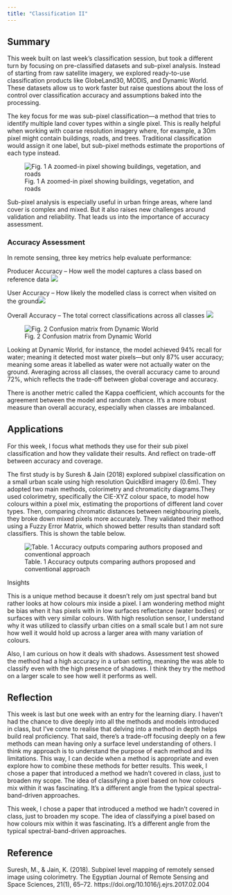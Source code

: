 ```yaml
---
title: "Classification II"
---
```


## Summary

This week built on last week's classification session, but took a different turn by focusing on pre-classified datasets and sub-pixel analysis. Instead of starting from raw satellite imagery, we explored ready-to-use classification products like GlobeLand30, MODIS, and Dynamic World. These datasets allow us to work faster but raise questions about the loss of control over classification accuracy and assumptions baked into the processing.

The key focus for me was sub-pixel classification—a method that tries to identify multiple land cover types within a single pixel. This is really helpful when working with coarse resolution imagery where, for example, a 30m pixel might contain buildings, roads, and trees. Traditional classification would assign it one label, but sub-pixel methods estimate the proportions of each type instead.

![Fig. 1 A zoomed-in pixel showing buildings, vegetation, and roads](week_8/zoomed_in_pixel.png)

Sub-pixel analysis is especially useful in urban fringe areas, where land cover is complex and mixed. But it also raises new challenges around validation and reliability. That leads us into the importance of accuracy assessment.

### Accuracy Assessment

In remote sensing, three key metrics help evaluate performance:

Producer Accuracy – How well the model captures a class based on reference data ![](week_8/Picture8.png)

User Accuracy – How likely the modelled class is correct when visited on the ground![](week_8/Picture9.png)

Overall Accuracy – The total correct classifications across all classes ![](week_8/Picture10.png)

![Fig. 2 Confusion matrix from Dynamic World](week_8/Picture6.png)

Looking at Dynamic World, for instance, the model achieved 94% recall for water; meaning it detected most water pixels—but only 87% user accuracy; meaning some areas it labelled as water were not actually water on the ground. Averaging across all classes, the overall accuracy came to around 72%, which reflects the trade-off between global coverage and accuracy.

There is another metric called the Kappa coefficient, which accounts for the agreement between the model and random chance. It's a more robust measure than overall accuracy, especially when classes are imbalanced.

## Applications

For this week, I focus what methods they use for their sub pixel classification and how they validate their results. And reflect on trade-off between accuracy and coverage.

The first study is by Suresh & Jain (2018) explored subpixel classification on a small urban scale using high resolution QuickBird imagery (0.6m). They adopted two main methods, colorimetry and chromaticity diagrams.They used colorimetry, specifically the CIE-XYZ colour space, to model how colours within a pixel mix, estimating the proportions of different land cover types. Then, comparing chromatic distances between neighbouring pixels, they broke down mixed pixels more accurately. They validated their method using a Fuzzy Error Matrix, which showed better results than standard soft classifiers. This is shown the table below.

![Table. 1 Accuracy outputs comparing authors proposed and conventional approach](week_8/Picture11.png)

Insights

This is a unique method because it doesn't rely om just spectral band but rather looks at how colours mix inside a pixel. I am wondering method might be bias when it has pixels with in low surfaces reflectance (water bodies) or surfaces with very similar colours. With high resolution sensor, I understand why it was utilized to classify urban cities on a small scale but I am not sure how well it would hold up across a larger area with many variation of colours.

Also, I am curious on how it deals with shadows. Assessment test showed the method had a high accuracy in a urban setting, meaning the was able to classify even with the high presence of shadows. I think they try the method on a larger scale to see how well it performs as well.

## Reflection

This week is last but one week with an entry for the learning diary. I haven’t had the chance to dive deeply into all the methods and models introduced in class, but I’ve come to realise that delving into a method in depth helps build real proficiency. That said, there’s a trade-off focusing deeply on a few methods can mean having only a surface level understanding of others. I think my approach is to understand the purpose of each method and its limitations. This way, I can decide when a method is appropriate and even explore how to combine these methods for better results. This week, I chose a paper that introduced a method we hadn’t covered in class, just to broaden my scope. The idea of classifying a pixel based on how colours mix within it was fascinating. It’s a different angle from the typical spectral-band-driven approaches.

This week, I chose a paper that introduced a method we hadn’t covered in class, just to broaden my scope. The idea of classifying a pixel based on how colours mix within it was fascinating. It’s a different angle from the typical spectral-band-driven approaches.

## Reference

Suresh, M., & Jain, K. (2018). Subpixel level mapping of remotely sensed image using colorimetry. The Egyptian Journal of Remote Sensing and Space Sciences, 21(1), 65–72. https://doi.org/10.1016/j.ejrs.2017.02.004
